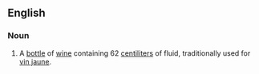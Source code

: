 ==English==
===Noun===
{{en-noun}}
# A [[bottle]] of [[wine]] containing 62 [[centiliter]]s of fluid, traditionally used for [[vin jaune]].